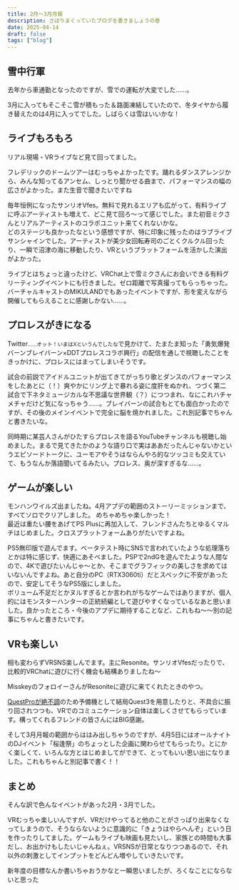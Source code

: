 ```yaml
---
title: 2月～3月月報
description: さぼりまくっていたブログを書きましょうの巻
date: 2025-04-14
draft: false
tags: ["blog"]
---
```



## 雪中行軍

去年から車通勤となったのですが、雪での運転が大変でした……。

<Misskey noteId="a3y4lj0o7w" UUID="13c59b5b-d64a-4c5c-9469-02307d907ce6" />

3月に入ってもそこそこ雪が積もった＆路面凍結していたので、冬タイヤから履き替えたのは4月に入ってでした。しばらくは雪はいいかな！

## ライブもろもろ

リアル現場・VRライブなど見て回ってました。

フレデリックのドームツアーはむっちゃよかったです。踊れるダンスアレンジから、みんな知ってるアンセム、しっとり聞かせる曲まで、パフォーマンスの幅の広さがよかった。また生音で聞きたいですね

<Misskey noteId="a43rrzxx6c" UUID="f946818a-bb46-47b0-a7bf-260323c44e7c" />

毎年恒例になったサンリオVfes。無料で見れるエリアも広がって、有料ライブに呼ぶアーティストも増えて、どこ見て回ろ～って感じでした。また初音ミクさんとリアルアーティストのコラボユニット来てくれないかな。  
どのステージも良かったなという感想ですが、特に印象に残ったのはラブライブサンシャインでした。アーティストが美少女回転寿司のごとくクルクル回ったり、一瞬で沼津の海に移動したり、VRというプラットフォームを活かした演出がよかった。

<Misskey noteId="a4mlletr3r" UUID="382fc03a-e8ec-4439-bb38-245431a59a1c" />

ライブとはちょっと違ったけど、VRChat上で雪ミクさんにお会いできる有料グリーティングイベントにも行きました。ゼロ距離で写真撮ってもらっちゃった。バーチャルキャストのMIKULANDでもあったイベントですが、形を変えながら開催してもらえることに感謝しかない……。

<Misskey noteId="a3pq46l8vr" UUID="33f649ad-c9c4-4570-8f06-e268e6f09916" />

## プロレスがきになる

Twitter<small>……オット！いまはXというんでしたな</small>で見かけて、たまたま知った「勇気爆発バーンブレイバーン×DDTプロレスコラボ興行」の配信を通しで視聴したことをきっかけに、プロレスにはまってしまいそうです。

<Misskey noteId="a4rq0wr2tg" UUID="39699ff2-c936-4786-aa4a-20f3104350cb" />

<Misskey noteId="a4vanw5c59" UUID="22e35775-40f1-43c9-9f01-20129737debd" />

試合の前説でアイドルユニットが出てきてがっちり歌とダンスのパフォーマンスをしたあとに（！）爽やかにリング上で暴れる姿に度肝をぬかれ、つづく第二試合で下ネタミュージカルな不思議な世界観（？）につつまれ、なにこれハチャメチャだけど気になっちゃう……。ブレイバーンの試合もとても面白かったのですが、その後のメインイベントで完全に脳を焼かれました。これ別記事でちゃんと書きたいな。

同時期に某芸人さんがひたすらプロレスを語るYouTubeチャンネルも視聴し始めました。まるで見てきたかのような語り口で実はああだったんじゃないかというエピソードトークに、ユーモアやそうはならんやろ的なツッコミも交えていて、もうなんか落語聞いてるみたい。プロレス、奥が深すぎるな……。

## ゲームが楽しい

<Misskey noteId="a5697vso9u" UUID="8bfedc00-e918-4915-ad1f-ba721b6498ae" />

モンハンワイルズ出ましたね。4月アプデの範囲のストーリーミッションまで、すべてソロでクリアしました。 めちゃめちゃ楽しかった！  
最近は重たい腰をあげてPS Plusに再加入して、フレンドさんたちとゆるくマルチはじめました。クロスプラットフォームありがたいですよね。

PS5無印版で遊んでます。ベータテスト時にSNSで言われていたような処理落ちとかは特に感じず、快適にあそべました。PSPで2ndGを遊んでたような人間なので、4Kで遊びたいんじゃ～とか、そこまでグラフィックの美しさを求めてはいないんですよね。あと自分のPC（RTX3060ti）だとスペックに不安があったので、安定してそうなPS5版にしました。  
ボリューム不足だとかヌルすぎるとか言われがちなゲームではありますが、個人的にはモンスターハンターの正統続編として遊びやすくなっているなあと思いました。良かったところ・今後のアプデに期待することなど、これもね～～別の記事にちゃんと書きたいです。

## VRも楽しい

相も変わらずVRSNS楽しんでます。主にResonite。サンリオVfesだったりで、比較的VRChatに遊びに行く機会も結構ありましたね～

<Misskey noteId="a4qz02l1rq" UUID="02c50328-cf0d-413a-8426-2b6aceb004b6" />

MisskeyのフォロイーさんがResoniteに遊びに来てくれたときのやつ。

[QuestProが絶不調](/blog/2025-04-11-quest-pro-broken)のため予備機として結局Quest3を用意したりと、不具合に振り回されつつも、VRでのコミュニケーション自体は楽しくさせてもらっています。構ってくれるフレンドの皆さんにはBIG感謝。

そして3月月報の範囲からははみ出しちゃうのですが、4月5日にはオールナイトのDJイベント「桜逢祭」のちょっとした企画に関わらせてもらったり。とにかく楽しくて、いろんな方とはじめましてができて、とってもいい思い出になりました。これもちゃんと別記事で書く！！

## まとめ

そんな訳で色んなイベントがあった2月・3月でした。

VRむっちゃ楽しいんですが、VRだけやってると他のことがさっぱり出来なくなってしまうので、そうならないように意識的に「きょうはやらへんぞ」という日を作ったりしてました。ゲームもライブも映画も見たいし、家族との時間も大事だし、お出かけもしたいじゃんねぇ。VRSNSが日常となりつつあるので、それ以外の刺激としてインプットをどんどん増やしていきたいです。

新年度の目標なんか書いちゃおうかなと一瞬思いましたが、ろくなことにならないと思った